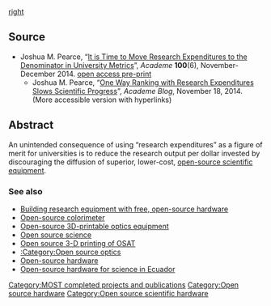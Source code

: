 {{MOST}}
{{Pearce-pubs}}
[[image:Pixbaypres.jpg|right]]
==Source==
* Joshua M. Pearce, “[http://www.aaup.org/article/it-time-move-research-expenditures-denominator-university-metrics#.VGo31K1J1As It is Time to Move Research Expenditures to the Denominator in University Metrics]”, ''Academe'' '''100'''(6), November-December 2014. [https://www.academia.edu/9369825/It_is_Time_to_Move_Research_Expenditures_to_the_Denominator_in_University_Metrics open access pre-print]
** Joshua M. Pearce, “[http://academeblog.org/2014/11/18/one-way-ranking-with-research-expenditures-slows-scientific-progress/ One Way Ranking with Research Expenditures Slows Scientific Progress]”, ''Academe Blog'', November 18, 2014. (More accessible version with hyperlinks)

==Abstract==
An unintended consequence of using “research expenditures” as a figure of merit for universities is to reduce the research output per dollar invested by discouraging the diffusion of superior, lower-cost, [[open-source scientific equipment]].

===See also===
* [[Building research equipment with free, open-source hardware]]
* [[Open-source colorimeter]]
* [[Open-source 3D-printable optics equipment]]
* [[Open source science]]
* [[Open source 3-D printing of OSAT]]
* [[:Category:Open source optics ]]
* [[Open-source hardware]]
* [[Open-source hardware for science in Ecuador]]


[[Category:MOST completed projects and publications]]
[[Category:Open source hardware]]
[[Category:Open source scientific hardware]]